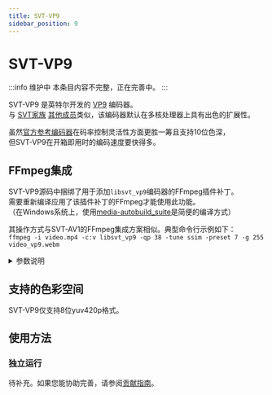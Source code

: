 ```yaml
---
title: SVT-VP9
sidebar_position: 9
---
```


# SVT-VP9

:::info 维护中
本条目内容不完整，正在完善中。
:::

SVT-VP9 是英特尔开发的 [VP9](../video/VP9.mdx) 编码器。<br/>
与 [SVT家族](../encoders/SVT-HEVC.mdx) [其他成员](../encoders/SVT-AV1.mdx)类似，该编码器默认在多核处理器上具有出色的扩展性。

虽然[官方参考编码器](../encoders/vpxenc.mdx)在码率控制灵活性方面更胜一筹且支持10位色深，<br/>但SVT-VP9在开箱即用时的编码速度要快得多。

## FFmpeg集成
SVT-VP9源码中捆绑了用于添加`libsvt_vp9`编码器的FFmpeg插件补丁。<br/>
需要重新编译应用了该插件补丁的FFmpeg才能使用此功能。<br/>
（在Windows系统上，使用[media-autobuild_suite](https://github.com/m-ab-s/media-autobuild_suite)是简便的编译方式）

其操作方式与SVT-AV1的FFmpeg集成方案相似。典型命令行示例如下：<br/>
`ffmpeg -i video.mp4 -c:v libsvt_vp9 -qp 38 -tune ssim -preset 7 -g 255 video_vp9.webm`

<details>
<summary>参数说明</summary>

| 参数           | 描述 |
|------------------|-------------|
| -qp              | 量化参数，值越大画质越低。当前补丁版本范围为1-51，但可通过-qmin/-qmax设置为最高69以实现极低码率 |
| -preset          | 速度预设。范围0-9，数值越大速度越快（默认值9） |
| -tune            | 质量优化模式。可选"vq"（默认）、"ssim"或"vmaf" |
| -g               | 图像组(GOP)大小。范围-2~255，-1表示永不更新帧内编码，-2表示自动模式<br/>建议设置为允许范围内的最大值以提高编码效率 |
| -rc              | 码率控制模式<br/>可选"cqp"（固定量化参数，默认）、"vbr"（可变码率）或"cbr"（固定码率）<br/>（如需精确控制目标码率，建议使用**vpxenc的双通道模式**） |
| -level           | 编码级别。范围1-6，通常不建议手动设置 |
| -socket          | 指定使用的CPU插槽索引。默认为-1（使用所有可用处理器） |

</details>

## 支持的色彩空间

SVT-VP9仅支持8位yuv420p格式。

## 使用方法
### 独立运行
待补充。如果您能协助完善，请参阅[贡献指南](../contribution-guide.mdx)。